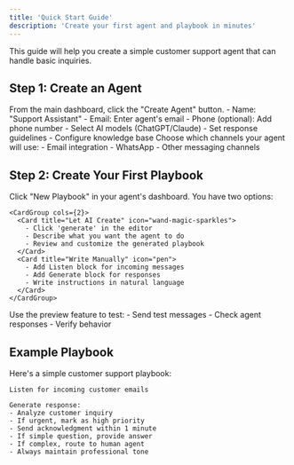 ```yaml
---
title: 'Quick Start Guide'
description: 'Create your first agent and playbook in minutes'
---
```


<Note>
  This guide will help you create a simple customer support agent that can handle basic inquiries.
</Note>

## Step 1: Create an Agent

<Steps>
  <Step title="Navigate to Agent Dashboard">
    From the main dashboard, click the "Create Agent" button.
  </Step>
  
  <Step title="Configure Basic Settings">
    <CardGroup cols={2}>
      <Card title="Essential Details" icon="gear">
        - Name: "Support Assistant"
        - Email: Enter agent's email
        - Phone (optional): Add phone number
      </Card>
      <Card title="AI Tools" icon="robot">
        - Select AI models (ChatGPT/Claude)
        - Set response guidelines
        - Configure knowledge base
      </Card>
    </CardGroup>
  </Step>
  
  <Step title="Set Up Communications">
    Choose which channels your agent will use:
    - Email integration
    - WhatsApp
    - Other messaging channels
  </Step>
</Steps>

## Step 2: Create Your First Playbook

<Steps>
  <Step title="Open Playbook Editor">
    Click "New Playbook" in your agent's dashboard.
  </Step>
  
  <Step title="Use AI or Start Writing">
    You have two options:
    
    <CardGroup cols={2}>
      <Card title="Let AI Create" icon="wand-magic-sparkles">
        - Click 'generate' in the editor
        - Describe what you want the agent to do
        - Review and customize the generated playbook
      </Card>
      <Card title="Write Manually" icon="pen">
        - Add Listen block for incoming messages
        - Add Generate block for responses
        - Write instructions in natural language
      </Card>
    </CardGroup>
  </Step>
  
  <Step title="Test Your Playbook">
    Use the preview feature to test:
    - Send test messages
    - Check agent responses
    - Verify behavior
  </Step>
</Steps>

## Example Playbook

Here's a simple customer support playbook:

```text
Listen for incoming customer emails

Generate response:
- Analyze customer inquiry
- If urgent, mark as high priority
- Send acknowledgment within 1 minute
- If simple question, provide answer
- If complex, route to human agent
- Always maintain professional tone